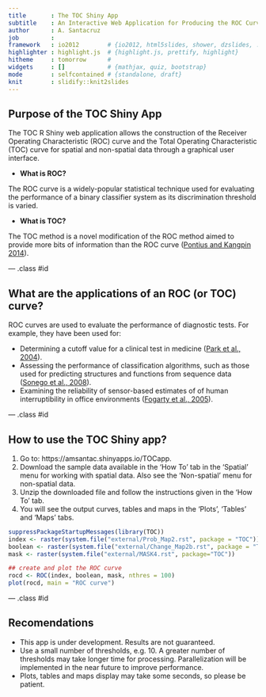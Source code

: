 ```yaml
---
title       : The TOC Shiny App
subtitle    : An Interactive Web Application for Producing the ROC Curve and the TOC Curve
author      : A. Santacruz
job         : 
framework   : io2012        # {io2012, html5slides, shower, dzslides, ...}
highlighter : highlight.js  # {highlight.js, prettify, highlight}
hitheme     : tomorrow      # 
widgets     : []            # {mathjax, quiz, bootstrap}
mode        : selfcontained # {standalone, draft}
knit        : slidify::knit2slides
---
```


## Purpose of the TOC Shiny App

The TOC R Shiny web application allows the construction 
of the Receiver Operating Characteristic (ROC) curve and 
the Total Operating Characteristic (TOC) curve for spatial 
and non-spatial data through a graphical user interface.

- <strong style="font-weight: bold">What is ROC?</strong>

The ROC curve is a widely-popular statistical technique 
used for evaluating the performance of a binary classifier 
system as its discrimination threshold is varied. 

- <strong style="font-weight: bold">What is TOC?</strong>

The TOC method is a novel modification of the ROC method 
aimed to provide more bits of information than the ROC
curve (<a href="https://www.researchgate.net/publication/267979928_Quantity_exchange_and_shift_components_of_difference_in_a_square_contingency_table">Pontius and Kangpin 2014</a>).

--- .class #id 

## What are the applications of an ROC (or TOC) curve?

ROC curves are used to evaluate the performance of diagnostic tests. For example, they have been used for:

- Determining a cutoff value for a clinical test in medicine (<a href="http://www.ncbi.nlm.nih.gov/pmc/articles/PMC2698108/#">Park et al., 2004</a>).
- Assessing the performance of classification algorithms, such as those used for predicting structures and functions from sequence data (<a href="http://intl-bib.oxfordjournals.org/content/9/3/198.full">Sonego et al., 2008</a>).
- Examining the reliability of sensor-based estimates of of human interruptibility in office
environments (<a href="https://homes.cs.washington.edu/~jfogarty/publications/gi2005.pdf">Fogarty et al., 2005</a>).

--- .class #id 

## How to use the TOC Shiny app?

1. Go to: https://amsantac.shinyapps.io/TOCapp.
2. Download the sample data available in the 'How To' tab in the 'Spatial' menu for working with spatial data. Also see the 'Non-spatial' menu for non-spatial data.
3. Unzip the downloaded file and follow the instructions given in the 'How To' tab.
5. You will see the output curves, tables and maps in the 'Plots', 'Tables' and 'Maps' tabs.

```r
suppressPackageStartupMessages(library(TOC))
index <- raster(system.file("external/Prob_Map2.rst", package = "TOC"))
boolean <- raster(system.file("external/Change_Map2b.rst", package = "TOC"))
mask <- raster(system.file("external/MASK4.rst", package="TOC"))

## create and plot the ROC curve
rocd <- ROC(index, boolean, mask, nthres = 100)
plot(rocd, main = "ROC curve")

```


--- .class #id 

## Recomendations

- This app is under development. Results are not guaranteed.
- Use a small number of thresholds, e.g. 10. A greater number of thresholds may take longer time for processing. Parallelization will be implemented in the near future to improve performance.
- Plots, tables and maps display may take some seconds, so please be patient.

